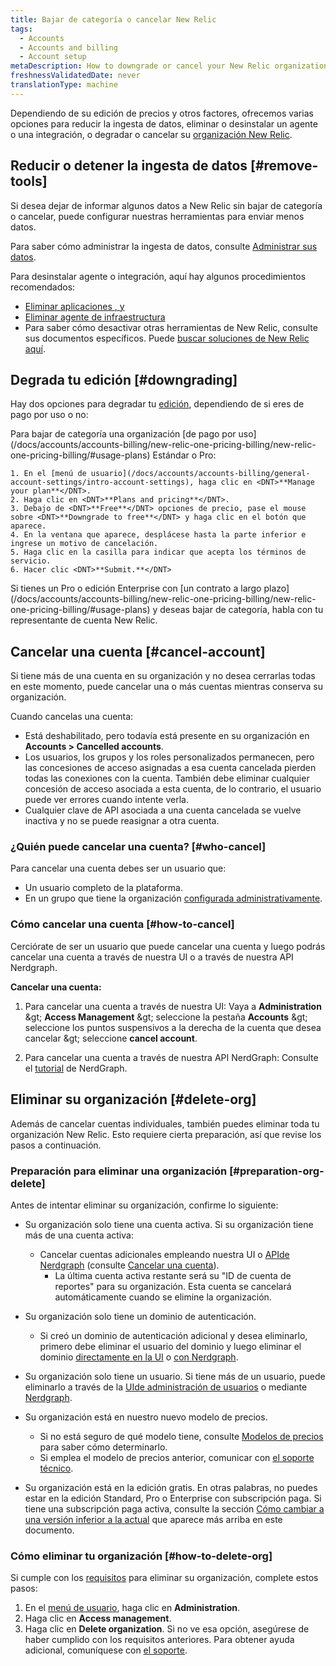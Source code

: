 ```yaml
---
title: Bajar de categoría o cancelar New Relic
tags:
  - Accounts
  - Accounts and billing
  - Account setup
metaDescription: How to downgrade or cancel your New Relic organization.
freshnessValidatedDate: never
translationType: machine
---
```


Dependiendo de su edición de precios y otros factores, ofrecemos varias opciones para reducir la ingesta de datos, eliminar o desinstalar un agente o una integración, o degradar o cancelar su [organización New Relic](/docs/accounts/accounts-billing/new-relic-one-pricing-users/new-relic-account-structure).

## Reducir o detener la ingesta de datos [#remove-tools]

Si desea dejar de informar algunos datos a New Relic sin bajar de categoría o cancelar, puede configurar nuestras herramientas para enviar menos datos.

Para saber cómo administrar la ingesta de datos, consulte [Administrar sus datos](/docs/telemetry-data-platform/get-data-new-relic/manage-data/manage-your-data).

Para desinstalar agente o integración, aquí hay algunos procedimientos recomendados:

* [Eliminar aplicaciones <InlinePopover type="apm" />, <InlinePopover type="browser" />y<InlinePopover type="mobile" />](/docs/apm/new-relic-apm/maintenance/remove-applications-new-relic/)
* [Eliminar agente de infraestructura](/docs/infrastructure/install-infrastructure-agent/update-or-uninstall/uninstall-infrastructure-agent/)
* Para saber cómo desactivar otras herramientas de New Relic, consulte sus documentos específicos. Puede [buscar soluciones de New Relic aquí](https://newrelic.com/instant-observability/).

## Degrada tu edición [#downgrading]

Hay dos opciones para degradar tu [edición](/docs/accounts/accounts-billing/new-relic-one-pricing-billing/new-relic-one-pricing-billing/#editions), dependiendo de si eres de pago por uso o no:

<CollapserGroup>
  <Collapser id="payg-downgrade" title="Organización de pago por uso">
    Para bajar de categoría una organización [de pago por uso](/docs/accounts/accounts-billing/new-relic-one-pricing-billing/new-relic-one-pricing-billing/#usage-plans) Estándar o Pro:

    1. En el [menú de usuario](/docs/accounts/accounts-billing/general-account-settings/intro-account-settings), haga clic en <DNT>**Manage your plan**</DNT>.
    2. Haga clic en <DNT>**Plans and pricing**</DNT>.
    3. Debajo de <DNT>**Free**</DNT> opciones de precio, pase el mouse sobre <DNT>**Downgrade to free**</DNT> y haga clic en el botón que aparece.
    4. En la ventana que aparece, desplácese hasta la parte inferior e ingrese un motivo de cancelación.
    5. Haga clic en la casilla para indicar que acepta los términos de servicio.
    6. Hacer clic <DNT>**Submit.**</DNT>
  </Collapser>

  <Collapser id="contract-downgrade" title="Organizaciónes con contratos">
    Si tienes un Pro o edición Enterprise con [un contrato a largo plazo](/docs/accounts/accounts-billing/new-relic-one-pricing-billing/new-relic-one-pricing-billing/#usage-plans) y deseas bajar de categoría, habla con tu representante de cuenta New Relic.
  </Collapser>
</CollapserGroup>

## Cancelar una cuenta [#cancel-account]

Si tiene más de una cuenta en su organización y no desea cerrarlas todas en este momento, puede cancelar una o más cuentas mientras conserva su organización.

Cuando cancelas una cuenta:

* Está deshabilitado, pero todavía está presente en su organización en **Accounts &gt; Cancelled accounts**.
* Los usuarios, los grupos y los roles personalizados permanecen, pero las concesiones de acceso asignadas a esa cuenta cancelada pierden todas las conexiones con la cuenta. También debe eliminar cualquier concesión de acceso asociada a esta cuenta, de lo contrario, el usuario puede ver errores cuando intente verla.
* Cualquier clave de API asociada a una cuenta cancelada se vuelve inactiva y no se puede reasignar a otra cuenta.

### ¿Quién puede cancelar una cuenta? [#who-cancel]

Para cancelar una cuenta debes ser un usuario que:

* Un usuario completo de la plataforma.
* En un grupo que tiene la organización [configurada administrativamente](/docs/accounts/accounts-billing/new-relic-one-user-management/user-management-concepts/#admin-settings).

### Cómo cancelar una cuenta [#how-to-cancel]

Cerciórate de ser un usuario que puede cancelar una cuenta y luego podrás cancelar una cuenta a través de nuestra UI o a través de nuestra API Nerdgraph.

**Cancelar una cuenta:**

1. Para cancelar una cuenta a través de nuestra UI: Vaya a **Administration** &amp;gt; **Access Management** &amp;gt; seleccione la pestaña **Accounts** &amp;gt; seleccione los puntos suspensivos a la derecha de la cuenta que desea cancelar &amp;gt; seleccione **cancel account**.

2. Para cancelar una cuenta a través de nuestra API NerdGraph: Consulte el [tutorial](/docs/apis/nerdgraph/examples/manage-accounts-nerdgraph) de NerdGraph.

## Eliminar su organización [#delete-org]

Además de cancelar cuentas individuales, también puedes eliminar toda tu organización New Relic. Esto requiere cierta preparación, así que revise los pasos a continuación.

### Preparación para eliminar una organización [#preparation-org-delete]

Antes de intentar eliminar su organización, confirme lo siguiente:

* Su organización solo tiene una cuenta activa. Si su organización tiene más de una cuenta activa:
  * Cancelar cuentas adicionales empleando nuestra UI o [APIde Nerdgraph](/docs/apis/nerdgraph/examples/manage-accounts-nerdgraph) (consulte [Cancelar una cuenta](#cancel-account)).
    * La última cuenta activa restante será su &quot;ID de cuenta de reportes&quot; para su organización. Esta cuenta se cancelará automáticamente cuando se elimine la organización.

* Su organización solo tiene un dominio de autenticación.
  * Si creó un dominio de autenticación adicional y desea eliminarlo, primero debe eliminar el usuario del dominio y luego eliminar el dominio [directamente en la UI](https://forum.newrelic.com/s/hubtopic/aAXPh0000006Wd7OAE/delete-authentication-domains) o [con Nerdgraph](https://forum.newrelic.com/s/hubtopic/aAXPh000000664LOAQ/api-endpoint-to-delete-authentication-domains).

* Su organización solo tiene un usuario. Si tiene más de un usuario, puede eliminarlo a través de la [UIde administración de usuarios](/docs/accounts/accounts-billing/new-relic-one-user-management/user-management-ui-and-tasks/#delete-users) o mediante [Nerdgraph](/docs/apis/nerdgraph/examples/nerdgraph-manage-users/#delete-users).

* Su organización está en nuestro nuevo modelo de precios.

  * Si no está seguro de qué modelo tiene, consulte [Modelos de precios](/docs/accounts/original-accounts-billing/original-product-based-pricing/overview-pricing-models/#determine-pricing) para saber cómo determinarlo.
  * Si emplea el modelo de precios anterior, comunicar con [el soporte técnico](/docs/using-new-relic/welcome-new-relic/get-started/find-help-use-support-portal).

* Su organización está en la edición gratis. En otras palabras, no puedes estar en la edición Standard, Pro o Enterprise con subscripción paga. Si tiene una subscripción paga activa, consulte la sección [Cómo cambiar a una versión inferior a la actual](#downgrading) que aparece más arriba en este documento.

### Cómo eliminar tu organización [#how-to-delete-org]

Si cumple con los [requisitos](#delete-org) para eliminar su organización, complete estos pasos:

1. En el [menú de usuario](/docs/accounts/accounts-billing/general-account-settings/intro-account-settings), haga clic en <DNT>**Administration**</DNT>.
2. Haga clic en <DNT>**Access management**</DNT>.
3. Haga clic en <DNT>**Delete organization**</DNT>. Si no ve esa opción, asegúrese de haber cumplido con los requisitos anteriores. Para obtener ayuda adicional, comuníquese con [el soporte](/docs/using-new-relic/welcome-new-relic/get-started/find-help-use-support-portal).